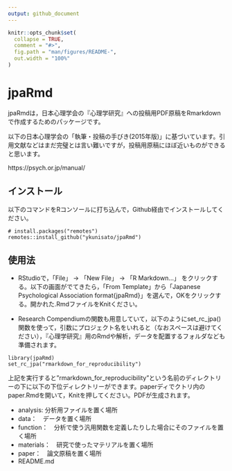 ```yaml
---
output: github_document
---
```


<!-- README.md is generated from README.Rmd. Please edit that file -->

```r
knitr::opts_chunk$set(
  collapse = TRUE,
  comment = "#>",
  fig.path = "man/figures/README-",
  out.width = "100%"
)
```

# jpaRmd

<!-- badges: start -->
<!-- badges: end -->

jpaRmdは，日本心理学会の『心理学研究』への投稿用PDF原稿をRmarkdownで作成するためのパッケージです。

以下の日本心理学会の「執筆・投稿の手びき(2015年版)」に基づいています。引用文献などはまだ完璧とは言い難いですが，投稿用原稿にほぼ近いものができると思います。

https://psych.or.jp/manual/

## インストール

以下のコマンドをRコンソールに打ち込んで，Github経由でインストールしてください。

``` 
# install.packages("remotes")
remotes::install_github("ykunisato/jpaRmd")
```
## 使用法

- RStudioで，「File」 -> 「New File」 -> 「R Markdown...」 をクリックする。以下の画面がでてきたら，「From Template」から「Japanese Psychological Association format{jpaRmd}」を選んで，OKをクリックする。開かれた.RmdファイルをKnitください。

- Research Compendiumの関数も用意していて，以下のようにset_rc_jpa()関数を使って，引数にプロジェクト名をいれると（なおスペースは避けてください），『心理学研究』用のRmdや解析，データを配置するフォルダなども準備されます。

```
library(jpaRmd)
set_rc_jpa("rmarkdown_for_reproducibility")
```

上記を実行すると"rmarkdown_for_reproducibility"という名前のディレクトリーの下に以下の下位ディレクトリーができます。paperディでクトリ内のpaper.Rmdを開いて，Knitを押してください。PDFが生成されます。

- analysis: 分析用ファイルを置く場所
- data：　データを置く場所
- function：　分析で使う汎用関数を定義したりした場合にそのファイルを置く場所
- materials：　研究で使ったマテリアルを置く場所
- paper：　論文原稿を置く場所
- README.md


